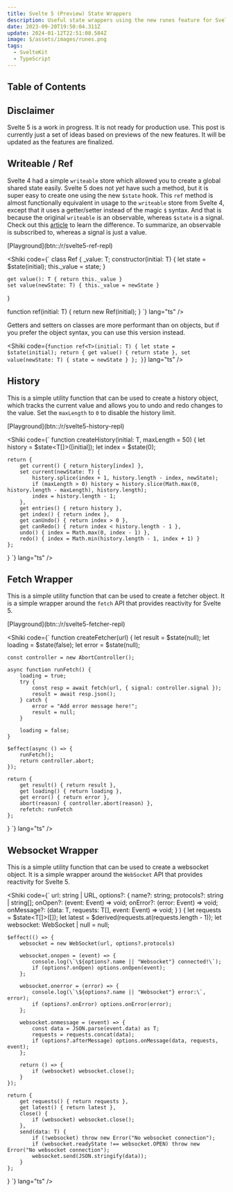 ```yaml
---
title: Svelte 5 (Preview) State Wrappers
description: Useful state wrappers using the new runes feature for Svelte 5
date: 2023-09-20T19:50:04.311Z
update: 2024-01-12T22:51:08.584Z
image: $/assets/images/runes.png
tags:
  - SvelteKit
  - TypeScript
---
```


## Table of Contents

## Disclaimer

<div class="warning-box">
	Svelte 5 is a work in progress. It is not ready for production use. This post is currently just a set of ideas based on previews of the new features. It will be updated as the features are finalized.
</div>

## Writeable / Ref

Svelte 4 had a simple `writeable` store which allowed you to create a global shared state easily. Svelte 5 does not *yet* have such a method, but it is super easy to create one using the new `$state` hook. This `ref` method is almost functionally equivalent in usage to the `writeable` store from Svelte 4, except that it uses a getter/setter instead of the magic `$` syntax. And that is because the original `writeable` is an observable, whereas `$state` is a signal. Check out this [article](https://www.builder.io/blog/signals-vs-observables) to learn the difference. To summarize, an observable is subscribed to, whereas a signal is just a value.

<div class="button-row">
	[Playground](btn::/r/svelte5-ref-repl)
</div>

<Shiki code={`
class Ref<T> {
	_value: T;
	constructor(initial: T) {
		let state = $state(initial);
		this._value = state;
	}

	get value(): T { return this._value }
	set value(newState: T) { this._value = newState }
}

function ref<T>(initial: T) {
	return new Ref(initial);
}
`} lang="ts" />

Getters and setters on classes are more performant than on objects, but if you prefer the object syntax, you can use this version instead.

<Shiki code={`
function ref<T>(initial: T) {
	let state = $state(initial);
	return {
		get value() { return state },
		set value(newState: T) { state = newState }
	};
}
`} lang="ts" />

## History

This is a simple utility function that can be used to create a history object, which tracks the current value and allows you to undo and redo changes to the value. Set the `maxLength` to `0` to disable the history limit.

<div class="button-row">
	[Playground](btn::/r/svelte5-history-repl)
</div>

<Shiki code={`
function createHistory<T>(initial: T, maxLength = 50) {
	let history = $state<T[]>([initial]);
	let index = $state(0);

	return {
		get current() { return history[index] },
		set current(newState: T) {
			history.splice(index + 1, history.length - index, newState);
			if (maxLength > 0) history = history.slice(Math.max(0, history.length - maxLength), history.length);
			index = history.length - 1;
		},
		get entries() { return history },
		get index() { return index },
		get canUndo() { return index > 0 },
		get canRedo() { return index < history.length - 1 },
		undo() { index = Math.max(0, index - 1) },
		redo() { index = Math.min(history.length - 1, index + 1) }
	};
}
`} lang="ts" />

## Fetch Wrapper

This is a simple utility function that can be used to create a fetcher object. It is a simple wrapper around the `fetch` API that provides reactivity for Svelte 5.

<div class="button-row">
	[Playground](btn::/r/svelte5-fetcher-repl)
</div>

<Shiki code={`
function createFetcher(url) {
	let result = $state(null);
	let loading = $state(false);
	let error = $state(null);

	const controller = new AbortController();

	async function runFetch() {
		loading = true;
		try {
			const resp = await fetch(url, { signal: controller.signal });
			result = await resp.json();
		} catch {
			error = "Add error message here!";
			result = null;
		}

		loading = false;
	}

	$effect(async () => {
		runFetch();
		return controller.abort;
	});

	return {
		get result() { return result },
		get loading() { return loading },
		get error() { return error },
		abort(reason) { controller.abort(reason) },
		refetch: runFetch
	};
}
`} lang="ts" />

## Websocket Wrapper

This is a simple utility function that can be used to create a websocket object. It is a simple wrapper around the `WebSocket` API that provides reactivity for Svelte 5.

<Shiki code={`
	url: string | URL,
	options?: {
		name?: string;
		protocols?: string | string[];
		onOpen?: (event: Event) => void;
		onError?: (error: Event) => void;
		onMessage?: (data: T, requests: T[], event: Event) => void;
	}
) {
	let requests = $state<T[]>([]);
	let latest = $derived(requests.at(requests.length - 1));
	let websocket: WebSocket | null = null;

	$effect(() => {
		websocket = new WebSocket(url, options?.protocols)

		websocket.onopen = (event) => {
			console.log(\`\${options?.name || "Websocket"} connected!\`);
			if (options?.onOpen) options.onOpen(event);
		};

		websocket.onerror = (error) => {
			console.log(\`\${options?.name || "Websocket"} error:\`, error);
			if (options?.onError) options.onError(error);
		};

		websocket.onmessage = (event) => {
			const data = JSON.parse(event.data) as T;
			requests = requests.concat(data);
			if (options?.afterMessage) options.onMessage(data, requests, event);
		};

		return () => {
			if (websocket) websocket.close();
		}
	});

	return {
		get requests() { return requests },
		get latest() { return latest },
		close() {
			if (websocket) websocket.close();
		},
		send(data: T) {
			if (!websocket) throw new Error("No websocket connection");
			if (websocket.readyState !== websocket.OPEN) throw new Error("No websocket connection");
			websocket.send(JSON.stringify(data));
		}
	};
}
`} lang="ts" />